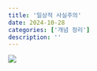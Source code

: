 ```yaml
---
title: '일상적 사실주의'
date: 2024-10-28
categories: ['개념 정리']
description: ''
---
```


![](/img/art-thumb.jpg){.post-thumbnail}


